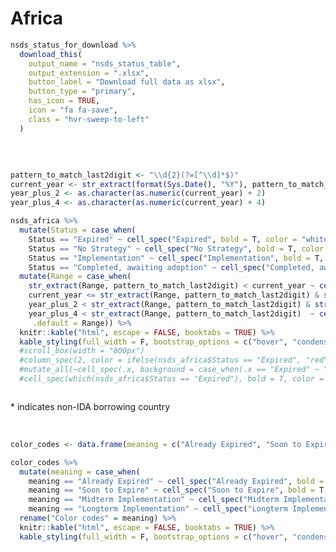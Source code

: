 # **Africa**


```r
nsds_status_for_download %>% 
  download_this(
    output_name = "nsds_status_table",
    output_extension = ".xlsx",
    button_label = "Download full data as xlsx",
    button_type = "primary",
    has_icon = TRUE,
    icon = "fa fa-save",
    class = "hvr-sweep-to-left"
  )
```

<br>

<!-- add overflow container for mobile horizontal scrolling --> 
<div style='overflow-x:auto'>

```r
pattern_to_match_last2digit <- "\\d{2}(?=[^\\d]*$)"
current_year <- str_extract(format(Sys.Date(), "%Y"), pattern_to_match_last2digit)
year_plus_2 <- as.character(as.numeric(current_year) + 2)
year_plus_4 <- as.character(as.numeric(current_year) + 4)

nsds_africa %>% 
  mutate(Status = case_when(
    Status == "Expired" ~ cell_spec("Expired", bold = T, color = "white", background = "FireBrick"),
    Status == "No Strategy" ~ cell_spec("No Strategy", bold = T, color = "white", background = "FireBrick"),
    Status == "Implementation" ~ cell_spec("Implementation", bold = T, color = "white", background = "SeaGreen"),
    Status == "Completed, awaiting adoption" ~ cell_spec("Completed, awaiting adoption", bold = T, color = "#f6f6f6", background = "  #6616c4"), .default = Status)) %>%
  mutate(Range = case_when(
    str_extract(Range, pattern_to_match_last2digit) < current_year ~ cell_spec(Range, bold = T, color = "white", background = "FireBrick"),
    current_year <= str_extract(Range, pattern_to_match_last2digit) & str_extract(Range, pattern_to_match_last2digit) <= year_plus_2 ~ cell_spec(Range, bold = T, color = "white", background = "#e67e22"),
    year_plus_2 < str_extract(Range, pattern_to_match_last2digit) & str_extract(Range, pattern_to_match_last2digit) <= year_plus_4 ~ cell_spec(Range, bold = T, color = "white", background = "#f1c40f"),
    year_plus_4 < str_extract(Range, pattern_to_match_last2digit)  ~ cell_spec(Range, bold = T, color = "white", background = "#1e8449"),
     .default = Range)) %>%
  knitr::kable("html", escape = FALSE, booktabs = TRUE) %>% 
  kable_styling(full_width = F, bootstrap_options = c("hover", "condensed")) #%>% 
  #scroll_box(width = "800px")
  #column_spec(2, color = ifelse(nsds_africa$Status == "Expired", "red", "white")) %>%
  #mutate_all(~cell_spec(.x, background = case_when(.x == "Expired" ~ "red")
  #cell_spec(which(nsds_africa$Status == "Expired"), bold = T, color = "white", background = "red") %>%
```
</div>

\* indicates non-IDA borrowing country

<br> 
```r
color_codes <- data.frame(meaning = c("Already Expired", "Soon to Expire", "Midterm Implementation", "Longterm Implementation"))

color_codes %>%
  mutate(meaning = case_when(
    meaning == "Already Expired" ~ cell_spec("Already Expired", bold = T, color = "white", background = "FireBrick"),
    meaning == "Soon to Expire" ~ cell_spec("Soon to Expire", bold = T, color = "white", background = "#e67e22"),
    meaning == "Midterm Implementation" ~ cell_spec("Midterm Implementation", bold = T, color = "white", background = "#f1c40f"),
    meaning == "Longterm Implementation" ~ cell_spec("Longterm Implementation", bold = T, color = "#f6f6f6", background = "  #1e8449"), .default = meaning)) %>%
  rename("Color codes" = meaning) %>%
  knitr::kable("html", escape = FALSE, booktabs = TRUE) %>% 
  kable_styling(full_width = F, bootstrap_options = c("hover", "condensed"), position = "left")
```